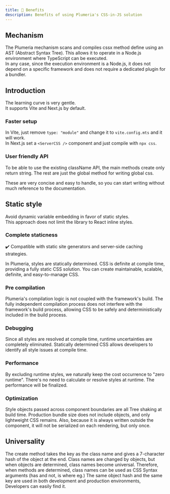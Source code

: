 ```yaml
---
title: 📘 Benefits
description: Benefits of using Plumeria's CSS-in-JS solution
---
```


## Mechanism

The Plumeria mechanism scans and compiles cssx method define using an AST (Abstract Syntax Tree).
This allows it to operate in a Node.js environment where TypeScript can be executed.  
In any case, since the execution environment is a Node.js, it does not depend on a specific framework and does not require a dedicated plugin for a bundler.

## Introduction

The learning curve is very gentle.  
It supports Vite and Next.js by default.

### Faster setup

In Vite, just remove `type: "module"` and change it to `vite.config.mts` and it will work.  
In Next.js set a `<ServerCSS />` component and just compile with `npx css`.

### User friendly API

To be able to use the existing className API, the main methods create only return string.
The rest are just the global method for writing global css.

These are very concise and easy to handle, so you can start writing without much reference to the documentation.

## Static style

Avoid dynamic variable embedding in favor of static styles.  
This approach does not limit the library to React inline styles.

### Complete staticness

✔️ Compatible with static site generators and server-side caching strategies.

In Plumeria, styles are statically determined.
CSS is definite at compile time, providing a fully static CSS solution.
You can create maintainable, scalable, definite, and easy-to-manage CSS.

### Pre compilation

Plumeria's compilation logic is not coupled with the framework's build.
The fully independent compilation process does not interfere with the framework's build process, allowing CSS to be safely and deterministically
included in the build process.

### Debugging

Since all styles are resolved at compile time, runtime uncertainties are completely eliminated.
Statically determined CSS allows developers to identify all style issues at compile time.

### Performance

By excluding runtime styles, we naturally keep the cost occurrence to "zero runtime".
There's no need to calculate or resolve styles at runtime. The performance will be finalized.

### Optimization

Style objects passed across component boundaries are all Tree shaking at build time.
Production bundle size does not include objects, and only lightweight CSS remains.
Also, because it is always written outside the component, it will not be serialized on each rendering, but only once.

## Universality

The create method takes the key as the class name and gives a 7-character hash of the object at the end.
Class names are changed by objects, but when objects are determined, class names become universal.
Therefore, when methods are determined, class names can be used as CSS Syntax arguments (has and not, is where eg.)
The same object hash and the same key are used in both development and production environments,
Developers can easily find it.
